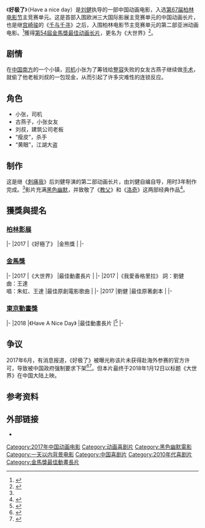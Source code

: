 {{noteTA
|T = zh-hans:好极了; zh-tw:大世界;
|G1= Movie
}}
{{Infobox film
| name           = 好极了
| image          = Have a Nice Day (film) poster.jpeg
| caption        = 电影海报
| director       = [[刘健_(导演)|刘健]]
| producer       = 刘健<br>Yang Cheng
| writer         = 刘健
| starring       = 
| music          = {{link-en|上海复兴方案|The Shanghai Restoration Project}}
| cinematography = 
| editing        = Militia Xiao Liu
|studio       = {{Plainlist|
*北京哪吒兄弟影业有限公司
*南京乐无边动画设计工作室
*嘉映影业有限公司
*[[霍尔果斯彩条屋影业|霍尔果斯彩条屋影业]]
}}
|distributor        = {{Plainlist|
*[[北京光线影业有限公司|北京光线影业有限公司]]（中国大陆）
}}
| released       = {{Film date|2017|2|17|[[第67届柏林影展|柏林]]|2018|1|12|中国大陆|2018|1|26|美国}}
| runtime        = 75 分钟
| country        = {{中國大陸電影產地}}
| language       = [[華語|華語]]
| budget         = 
}}
《'''好极了'''》（Have a nice day）是[[刘健_(导演)|刘健]]执导的一部中国动画电影，入选[[第67届柏林电影节|第67届柏林电影节]]主竞赛单元。这是首部入围欧洲三大国际影展主竞赛单元的中国动画长片，也是继[[宫崎骏|宫崎骏]]的《[[千与千寻|千与千寻]]》之后，入围柏林电影节主竞赛单元的第二部亚洲动画电影。<ref name="入围">{{cite web |url=http://news.mtime.com/2017/01/20/1565731.html |language= |title=国产动画《好极了》入围柏林主竞赛 |publisher=Mtime时光网 |date=2017-01-20 |accessdate= |archive-url=https://web.archive.org/web/20170202002733/http://news.mtime.com/2017/01/20/1565731.html |archive-date=2017-02-02 |dead-url=yes }}</ref>獲得[[第54屆金馬獎|第54屆金馬獎]][[金馬獎最佳動畫長片|最佳动画长片]]，更名为《大世界》<ref>{{cite web |title=《好极了》更名《大世界》将公映 周六晚力逐金马奖 |url=http://ient.ifeng.com/43006725/news.shtml?srctag=pc2m&back |website=[[凤凰网|凤凰网]] |accessdate=2021-04-19 |date=2017-11-22 |archive-date=2021-04-21 |archive-url=https://web.archive.org/web/20210421143201/http://ient.ifeng.com/43006725/news.shtml?srctag=pc2m&back |dead-url=no }}</ref>。

== 剧情 ==
在[[中国南方|中国南方]]的一个小镇，[[司机|司机]]小张为了筹钱给[[整容|整容]]失败的女友古燕子继续做[[手术|手术]]，就偷了他老板刘叔的一包现金，从而引起了许多灾难性的连锁反应。

== 角色 ==
*小张，司机
*古燕子，小张女友
*刘叔，建筑公司老板
*“瘦皮”，杀手
*“黄眼”，江湖大盗

== 制作 ==
这是继《[[刺痛我|刺痛我]]》后刘健导演的第二部动画长片，由刘健自编自导，用时3年制作完成。<ref name="入围"/>影片充满[[黑色幽默|黑色幽默]]，并致敬了《[[教父_(电影)|教父]]》和《[[洛奇|洛奇]]》这两部经典作品<ref name="幕后">{{cite web |url=http://news.mtime.com/2017/02/19/1566498.html |language= |title=导演刘健谈《好极了》内涵与幕后 |publisher=Mtime时光网 |date=2017-02-19 |accessdate= |archive-url=https://web.archive.org/web/20170221011053/http://news.mtime.com/2017/02/19/1566498.html |archive-date=2017-02-21 |dead-url=yes }}</ref>。

== 獲獎與提名 ==
=== [[第67屆柏林影展|柏林影展]] ===
{{awards table}}
|-
|2017
|《好極了》
|金熊獎
|{{nom}}
|-
{{end}}

=== [[第54屆金馬獎|金馬獎]] ===
{{awards table}}
|-
|2017
|《大世界》
|最佳動畫長片
|{{won}}
|-
|2017
|《我愛香格里拉》
詞：劉健
<br>曲：王達
<br>唱：朱虹、王達
|最佳原創電影歌曲
|{{nom}}
|-
|2017
|劉健
|最佳原著劇本
|{{nom}}
|-
{{end}}

=== [[東京動畫獎|東京動畫獎]] ===
{{awards table}}
|-
|2018
|《Have A Nice Day》
|最佳動畫長片
|{{won|優秀獎}}<ref>{{cite web|publisher=TAAF|date=2018年3月12日|accessdate=2018年3月13日|url=http://animefestival.jp/ja/post/8707/|title=TAAF2018コンペティション部門グランプリは『オン ハピネス ロード』と『ネガティブ・スペース』に決定！|language=ja|archive-date=2020年12月1日|archive-url=https://web.archive.org/web/20201201184349/https://animefestival.jp/ja/post/8707/|dead-url=no}}</ref>
|-
{{end}}

==争议==
2017年6月，有消息报道，《好极了》被曝光称该片未获得赴海外参赛的官方许可，导致被中国政府强制要求下架<ref>{{cite web |url=http://www.peoplenews.tw/news/37162b87-8cda-41d8-ba6e-d8dc810958a9 |language=zh-tw |title=好極了？首部入圍柏林影展的中國動畫　遭中方施壓撤出法國影展 |publisher=民報 |date=2017-06-15 |accessdate=2020-10-15 |archive-url=https://web.archive.org/web/20181219030411/http://www.peoplenews.tw/news/37162b87-8cda-41d8-ba6e-d8dc810958a9 |archive-date=2018-12-19 |dead-url=no }}</ref><ref>{{cite web |url=http://www.bbc.com/zhongwen/simp/chinese-news-40280096 |language= |title=北京施压 中国动画《好极了》撤出法国影展 |publisher=BBC |author=麦笛文 |date=2017-06-14 |accessdate=2020-10-15 |archive-url=https://web.archive.org/web/20191130172139/https://www.bbc.com/zhongwen/simp/chinese-news-40280096 |archive-date=2019-11-30 |dead-url=no }}</ref>。但本片最终于2018年1月12日以标题《大世界》在中国大陆上映。

== 参考资料 ==
{{reflist}}

== 外部链接 ==
*{{mtime|240180|好极了}}

{{DEFAULTSORT:HAO}}
[[Category:2017年中国动画电影|Category:2017年中国动画电影]]
[[Category:动画喜剧片|Category:动画喜剧片]]
[[Category:黑色幽默電影|Category:黑色幽默電影]]
[[Category:一天以内背景电影|Category:一天以内背景电影]]
[[Category:中国喜剧片|Category:中国喜剧片]]
[[Category:2010年代喜剧片|Category:2010年代喜剧片]]
[[Category:金馬獎最佳動畫長片|Category:金馬獎最佳動畫長片]]